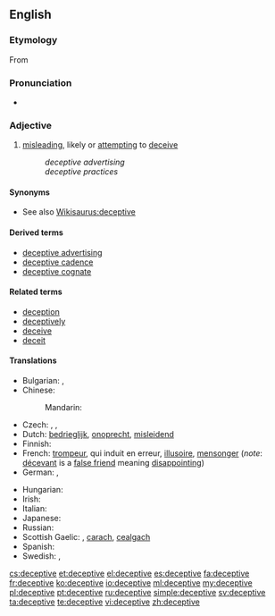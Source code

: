 ==English==

===Etymology===
From {{etyl|frm|en}} {{term|déceptif|lang=frm}}

===Pronunciation===
* {{IPA|/dɪ.ˈsɛp.tɪv/}}

===Adjective===
{{en-adj}}

# [[misleading]], likely or [[attempting]] to [[deceive]]
#: ''deceptive advertising''
#: ''deceptive practices''

====Synonyms====
* See also [[Wikisaurus:deceptive]]

====Derived terms====
* [[deceptive advertising]]
* [[deceptive cadence]]
* [[deceptive cognate]]

====Related terms====
* [[deception]]
* [[deceptively]]
* [[deceive]]
* [[deceit]]

====Translations====
{{trans-top|likely or attempting to deceive}}
* Bulgarian: {{t+|bg|измамен}},  {{t+|bg|заблуждаващ}}
* Chinese:
*: Mandarin: {{t+|cmn|迷惑|tr=míhuò de|alt=迷惑的|sc=Hani}}
* Czech: {{t|cs|klamný}}, {{t|cs|zavádějící}}, {{t|cs|ošidný}}
* Dutch: [[bedrieglijk]], [[onoprecht]], [[misleidend]]
* Finnish: {{t+|fi|petollinen}}
* French: [[trompeur]], qui induit en erreur, [[illusoire]], [[mensonger]] (''note'': [[décevant]] is a [[false friend]] meaning [[disappointing]])
* German: {{t|de|betrügerisch}}, {{t|de|irreführend}}
{{trans-mid}}
* Hungarian: {{t|hu|megtévesztő}}
* Irish: {{t|ga|fabhtach}}
* Italian: {{t|it|ingannevole}}
* Japanese: {{t|ja|欺瞞的|tr=ぎまんてき, gimanteki|sc=Jpan}}
* Russian: {{t+|ru|обманчивый|tr=obmánčivyj|sc=Cyrl}}
* Scottish Gaelic: {{t|gd|mealltach}}, [[carach]], [[cealgach]]
* Spanish: {{t+|es|engañoso}}
* Swedish: {{t|sv|missledande}}, {{t+|sv|missvisande}}
{{trans-bottom}}

[[cs:deceptive]]
[[et:deceptive]]
[[el:deceptive]]
[[es:deceptive]]
[[fa:deceptive]]
[[fr:deceptive]]
[[ko:deceptive]]
[[io:deceptive]]
[[ml:deceptive]]
[[my:deceptive]]
[[pl:deceptive]]
[[pt:deceptive]]
[[ru:deceptive]]
[[simple:deceptive]]
[[sv:deceptive]]
[[ta:deceptive]]
[[te:deceptive]]
[[vi:deceptive]]
[[zh:deceptive]]